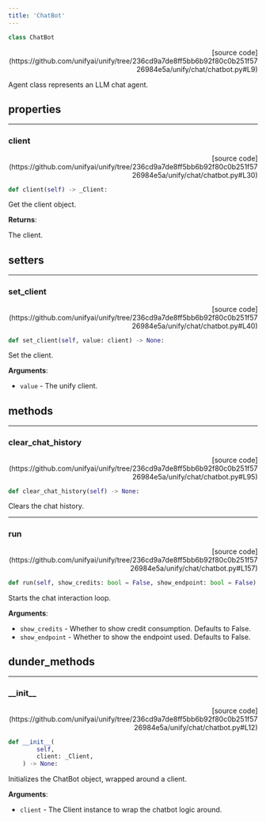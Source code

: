 ```yaml
---
title: 'ChatBot'
---
```


```python
class ChatBot
```

<p align="right">[source code](https://github.com/unifyai/unify/tree/236cd9a7de8ff5bb6b92f80c0b251f5726984e5a/unify/chat/chatbot.py#L9)</p>

Agent class represents an LLM chat agent.

## properties

---

### client

<p align="right">[source code](https://github.com/unifyai/unify/tree/236cd9a7de8ff5bb6b92f80c0b251f5726984e5a/unify/chat/chatbot.py#L30)</p>

```python
def client(self) -> _Client:
```

Get the client object.  

**Returns**:

The client.

## setters

---

### set\_client

<p align="right">[source code](https://github.com/unifyai/unify/tree/236cd9a7de8ff5bb6b92f80c0b251f5726984e5a/unify/chat/chatbot.py#L40)</p>

```python
def set_client(self, value: client) -> None:
```

Set the client.  

**Arguments**:

- `value` - The unify client.

## methods

---

### clear\_chat\_history

<p align="right">[source code](https://github.com/unifyai/unify/tree/236cd9a7de8ff5bb6b92f80c0b251f5726984e5a/unify/chat/chatbot.py#L95)</p>

```python
def clear_chat_history(self) -> None:
```

Clears the chat history.

---

### run

<p align="right">[source code](https://github.com/unifyai/unify/tree/236cd9a7de8ff5bb6b92f80c0b251f5726984e5a/unify/chat/chatbot.py#L157)</p>

```python
def run(self, show_credits: bool = False, show_endpoint: bool = False) -> None:
```

Starts the chat interaction loop.

**Arguments**:

- `show_credits` - Whether to show credit consumption. Defaults to False.
- `show_endpoint` - Whether to show the endpoint used. Defaults to False.

## dunder_methods

---

### \_\_init\_\_

<p align="right">[source code](https://github.com/unifyai/unify/tree/236cd9a7de8ff5bb6b92f80c0b251f5726984e5a/unify/chat/chatbot.py#L12)</p>

```python
def __init__(
        self,
        client: _Client,
    ) -> None:
```

Initializes the ChatBot object, wrapped around a client.

**Arguments**:

- `client` - The Client instance to wrap the chatbot logic around.